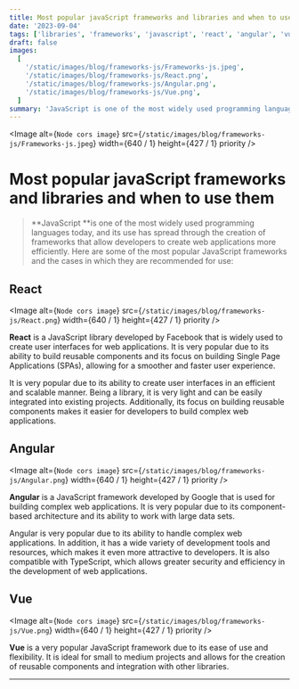 ```yaml
---
title: Most popular javaScript frameworks and libraries and when to use them
date: '2023-09-04'
tags: ['libraries', 'frameworks', 'javascript', 'react', 'angular', 'vue']
draft: false
images:
  [
    '/static/images/blog/frameworks-js/Frameworks-js.jpeg',
    '/static/images/blog/frameworks-js/React.png',
    '/static/images/blog/frameworks-js/Angular.png',
    '/static/images/blog/frameworks-js/Vue.png',
  ]
summary: 'JavaScript is one of the most widely used programming languages today, and its use has spread through the creation of frameworks...'
---
```


<Image
  alt={`Node cors image`}
  src={`/static/images/blog/frameworks-js/Frameworks-js.jpeg`}
  width={640 / 1}
  height={427 / 1}
  priority
/>

# Most popular javaScript frameworks and libraries and when to use them

>**JavaScript **is one of the most widely used programming languages today, and its use has spread through the creation of frameworks that allow developers to create web applications more efficiently. Here are some of the most popular JavaScript frameworks and the cases in which they are recommended for use:

## React

<Image
  alt={`Node cors image`}
  src={`/static/images/blog/frameworks-js/React.png`}
  width={640 / 1}
  height={427 / 1}
  priority
/>

**React** is a JavaScript library developed by Facebook that is widely used to create user interfaces for web applications. It is very popular due to its ability to build reusable components and its focus on building Single Page Applications (SPAs), allowing for a smoother and faster user experience.

It is very popular due to its ability to create user interfaces in an efficient and scalable manner. Being a library, it is very light and can be easily integrated into existing projects. Additionally, its focus on building reusable components makes it easier for developers to build complex web applications.

## Angular

<Image
  alt={`Node cors image`}
  src={`/static/images/blog/frameworks-js/Angular.png`}
  width={640 / 1}
  height={427 / 1}
  priority
/>

**Angular** is a JavaScript framework developed by Google that is used for building complex web applications. It is very popular due to its component-based architecture and its ability to work with large data sets.

Angular is very popular due to its ability to handle complex web applications. In addition, it has a wide variety of development tools and resources, which makes it even more attractive to developers. It is also compatible with TypeScript, which allows greater security and efficiency in the development of web applications.

## Vue

<Image
  alt={`Node cors image`}
  src={`/static/images/blog/frameworks-js/Vue.png`}
  width={640 / 1}
  height={427 / 1}
  priority
/>

**Vue** is a very popular JavaScript framework due to its ease of use and flexibility. It is ideal for small to medium projects and allows for the creation of reusable components and integration with other libraries.

---
